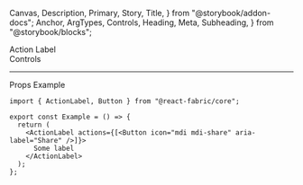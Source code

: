   Canvas,
  Description,
  Primary,
  Story,
  Title,
} from "@storybook/addon-docs";
  Anchor,
  ArgTypes,
  Controls,
  Heading,
  Meta,
  Subheading,
} from "@storybook/blocks";

<Meta of={ActionLabelStories} />

<Title>Action Label</Title>

<Anchor storyId="ActionLabel">
  <div className="hidden-anchor">
    <Subheading>Action Label</Subheading>
  </div>
</Anchor>

<Description of={ActionLabel} />

<Primary />

<Collapsable className="control-panel">
  <div>Controls</div>
  <Controls of={ActionLabelStories._ActionLabel} />
</Collapsable>

<hr />

<Anchor storyId="props">
  <Subheading>Props</Subheading>
</Anchor>

<ArgTypes sort="requiredFirst" />

<Anchor storyId="sample">
  <Subheading>Example</Subheading>
</Anchor>

```tsx
import { ActionLabel, Button } from "@react-fabric/core";

export const Example = () => {
  return (
    <ActionLabel actions={[<Button icon="mdi mdi-share" aria-label="Share" />]}>
      Some label
    </ActionLabel>
  );
};
```
